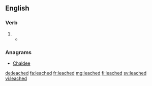 ==English==

===Verb===
{{head|en|verb form}}

# {{en-past of|leach}}
#* {{quote-journal|author=Mary Keen|title=You can still teach an old gardener new tricks: Even the hardiest of us gardeners occasionally learn useful new techniques &#91;print version: Gardening is always ready to teach even the hardiest of us a few new tricks, 19 April 2014&#93;|url=http://www.telegraph.co.uk/gardening/10770637/You-can-still-teach-an-old-gardener-new-tricks.html|newspaper={{w|The Daily Telegraph}} (Gardening)|date=21 April 2014|page=G7|passage=[T]he very wet winter will have washed much of the goodness out of the soil. Homemade compost and the load of manure we get from a friendly farmer may not be enough to compensate for what has '''leached''' from the ground.}}

===Anagrams===
* [[Chaldee#English|Chaldee]]

[[de:leached]]
[[fa:leached]]
[[fr:leached]]
[[mg:leached]]
[[fi:leached]]
[[sv:leached]]
[[vi:leached]]
